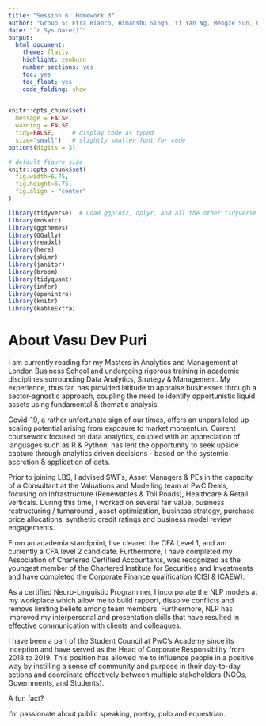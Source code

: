 ```yaml
---
title: "Session 6: Homework 3"
author: "Group 5: Etra Bianco, Himanshu Singh, Yi Yan Ng, Mengze Sun, Christian Gonder, Vasu Dev Puri"
date: "`r Sys.Date()`"
output:
  html_document:
    theme: flatly
    highlight: zenburn
    number_sections: yes
    toc: yes
    toc_float: yes
    code_folding: show
---
```



```r
knitr::opts_chunk$set(
  message = FALSE, 
  warning = FALSE, 
  tidy=FALSE,     # display code as typed
  size="small")   # slightly smaller font for code
options(digits = 3)

# default figure size
knitr::opts_chunk$set(
  fig.width=6.75, 
  fig.height=6.75,
  fig.align = "center"
)
```


```r
library(tidyverse)  # Load ggplot2, dplyr, and all the other tidyverse packages
library(mosaic)
library(ggthemes)
library(GGally)
library(readxl)
library(here)
library(skimr)
library(janitor)
library(broom)
library(tidyquant)
library(infer)
library(openintro)
library(knitr)
library(kableExtra)
```


# About Vasu Dev Puri

I am currently reading for my Masters in Analytics and Management at London Business School and undergoing rigorous training in academic disciplines surrounding Data Analytics, Strategy & Management. My experience, thus far, has provided latitude to appraise businesses through a sector-agnostic approach, coupling the need to identify opportunistic liquid assets using fundamental & thematic analysis.
 
Covid-19, a rather unfortunate sign of our times, offers an unparalleled up scaling potential arising from exposure to market momentum. Current coursework focused on data analytics, coupled with an appreciation of languages such as R & Python, has lent the opportunity to seek upside capture through analytics driven decisions - based on the systemic accretion & application of data.

Prior to joining LBS, I advised SWFs, Asset Managers & PEs in the capacity of a Consultant at the Valuations and Modelling team at PwC Deals, focusing on Infrastructure (Renewables & Toll Roads), Healthcare & Retail verticals. During this time, I worked on several fair value, business restructuring / turnaround , asset optimization, business strategy, purchase price allocations, synthetic credit ratings and business model review engagements.

From an academia standpoint, I’ve cleared the CFA Level 1, and am currently a CFA level 2 candidate. Furthermore, I have completed my Association of Chartered Certified Accountants, was recognized as the youngest member of the Chartered Institute for Securities and Investments and have completed the Corporate Finance qualification (CISI & ICAEW).

As a certified Neuro-Linguistic Programmer, I incorporate the NLP models at my workplace which allow me to build rapport, dissolve conflicts and remove limiting beliefs among team members. Furthermore, NLP has improved my interpersonal and presentation skills that have resulted in effective communication with clients and colleagues.

I have been a part of the Student Council at PwC's Academy since its inception and have served as the Head of Corporate Responsibility from 2018 to 2019. This position has allowed me to influence people in a positive way by instilling a sense of community and purpose in their day-to-day actions and coordinate effectively between multiple stakeholders (NGOs, Governments, and Students). 

A fun fact?

I'm passionate about public speaking, poetry, polo and equestrian. 




